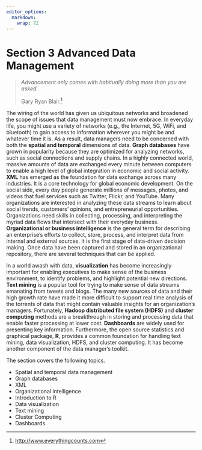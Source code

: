 ```yaml
---
editor_options:
  markdown:
    wrap: 72
---
```


# Section 3 Advanced Data Management {.unnumbered}

> *Advancement only comes with habitually doing more than you are
> asked.*
>
> Gary Ryan Blair.[^section-1]

[^section-1]: <http://www.everythingcounts.com>

The wiring of the world has given us ubiquitous networks and broadened
the scope of issues that data management must now embrace. In everyday
life, you might use a variety of networks (e.g., the Internet, 5G, WiFi,
and bluetooth) to gain access to information wherever you might be and
whatever time it is. As a result, data managers need to be concerned
with both the **spatial and temporal** dimensions of data. **Graph
databases** have grown in popularity because they are optimized for
analyzing networks, such as social connections and supply chains. In a
highly connected world, massive amounts of data are exchanged every
minute between computers to enable a high level of global integration in
economic and social activity. **XML** has emerged as the foundation for
data exchange across many industries. It is a core technology for global
economic development. On the social side, every day people generate
millions of messages, photos, and videos that fuel services such as
Twitter, Flickr, and YouTube. Many organizations are interested in
analyzing these data streams to learn about social trends, customers'
opinions, and entrepreneurial opportunities. Organizations need skills
in collecting, processing, and interpreting the myriad data flows that
intersect with their everyday business. **Organizational or business
intelligence** is the general term for describing an enterprise's
efforts to collect, store, process, and interpret data from internal and
external sources. It is the first stage of data-driven decision making.
Once data have been captured and stored in an organizational repository,
there are several techniques that can be applied.

In a world awash with data, **visualization** has become increasingly
important for enabling executives to make sense of the business
environment, to identify problems, and highlight potential new
directions. **Text mining** is a popular tool for trying to make sense
of data streams emanating from tweets and blogs. The many new sources of
data and their high growth rate have made it more difficult to support
real time analysis of the torrents of data that might contain valuable
insights for an organization's managers. Fortunately, **Hadoop
distributed file system (HDFS)** and **cluster computing** methods are a
breakthrough in storing and processing data that enable faster
processing at lower cost. **Dashboards** are widely used for presenting
key information. Furthermore, the open source statistics and graphical
package, **R**, provides a common foundation for handling text mining,
data visualization, HDFS, and cluster computing. It has become another
component of the data manager's toolkit.

The section covers the following topics.

-   Spatial and temporal data management
-   Graph databases
-   XML
-   Organizational intelligence
-   Introduction to R
-   Data visualization
-   Text mining
-   Cluster Computing
-   Dashboards

\newpage
